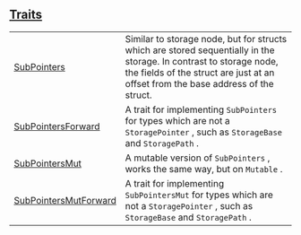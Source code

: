 
## [Traits](./core-starknet-storage-sub_pointers-traits)

| | |
|:---|:---|
| [SubPointers](./core-starknet-storage-sub_pointers-SubPointers) | Similar to storage node, but for structs which are stored sequentially in the storage. In contrast to storage node, the fields of the struct are just at an offset from the base address of the struct. |
| [SubPointersForward](./core-starknet-storage-sub_pointers-SubPointersForward) | A trait for implementing `SubPointers`  for types which are not a `StoragePointer` , such as `StorageBase`  and `StoragePath` . |
| [SubPointersMut](./core-starknet-storage-sub_pointers-SubPointersMut) | A mutable version of `SubPointers` , works the same way, but on `Mutable` . |
| [SubPointersMutForward](./core-starknet-storage-sub_pointers-SubPointersMutForward) | A trait for implementing `SubPointersMut`  for types which are not a `StoragePointer` , such as `StorageBase`  and `StoragePath` . |
